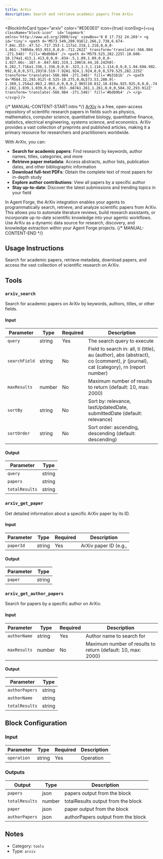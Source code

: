 ```yaml
---
title: ArXiv
description: Search and retrieve academic papers from ArXiv
---
```



<BlockInfoCard 
  type="arxiv"
  color="#E0E0E0"
  icon={true}
  iconSvg={`<svg className="block-icon"  id='logomark' xmlns='http://www.w3.org/2000/svg' viewBox='0 0 17.732 24.269'>
      <g id='tiny'>
        <path
          d='M573.549,280.916l2.266,2.738,6.674-7.84c.353-.47.52-.717.353-1.117a1.218,1.218,0,0,0-1.061-.748h0a.953.953,0,0,0-.712.262Z'
          transform='translate(-566.984 -271.548)'
          fill='#bdb9b4'
        />
        <path
          d='M579.525,282.225l-10.606-10.174a1.413,1.413,0,0,0-.834-.5,1.09,1.09,0,0,0-1.027.66c-.167.4-.047.681.319,1.206l8.44,10.242h0l-6.282,7.716a1.336,1.336,0,0,0-.323,1.3,1.114,1.114,0,0,0,1.04.69A.992.992,0,0,0,571,293l8.519-7.92A1.924,1.924,0,0,0,579.525,282.225Z'
          transform='translate(-566.984 -271.548)'
          fill='#b31b1b'
        />
        <path
          d='M584.32,293.912l-8.525-10.275,0,0L573.53,280.9l-1.389,1.254a2.063,2.063,0,0,0,0,2.965l10.812,10.419a.925.925,0,0,0,.742.282,1.039,1.039,0,0,0,.953-.667A1.261,1.261,0,0,0,584.32,293.912Z'
          transform='translate(-566.984 -271.548)'
          fill='#bdb9b4'
        />
      </g>
    </svg>`}
/>

{/* MANUAL-CONTENT-START:intro */}
[ArXiv](https://arxiv.org/) is a free, open-access repository of scientific research papers in fields such as physics, mathematics, computer science, quantitative biology, quantitative finance, statistics, electrical engineering, systems science, and economics. ArXiv provides a vast collection of preprints and published articles, making it a primary resource for researchers and practitioners worldwide.

With ArXiv, you can:

- **Search for academic papers**: Find research by keywords, author names, titles, categories, and more
- **Retrieve paper metadata**: Access abstracts, author lists, publication dates, and other bibliographic information
- **Download full-text PDFs**: Obtain the complete text of most papers for in-depth study
- **Explore author contributions**: View all papers by a specific author
- **Stay up-to-date**: Discover the latest submissions and trending topics in your field

In Agent Forge, the ArXiv integration enables your agents to programmatically search, retrieve, and analyze scientific papers from ArXiv. This allows you to automate literature reviews, build research assistants, or incorporate up-to-date scientific knowledge into your agentic workflows. Use ArXiv as a dynamic data source for research, discovery, and knowledge extraction within your Agent Forge projects.
{/* MANUAL-CONTENT-END */}


## Usage Instructions

Search for academic papers, retrieve metadata, download papers, and access the vast collection of scientific research on ArXiv.



## Tools

### `arxiv_search`

Search for academic papers on ArXiv by keywords, authors, titles, or other fields.

#### Input

| Parameter | Type | Required | Description |
| --------- | ---- | -------- | ----------- |
| `query` | string | Yes | The search query to execute |
| `searchField` | string | No | Field to search in: all, ti \(title\), au \(author\), abs \(abstract\), co \(comment\), jr \(journal\), cat \(category\), rn \(report number\) |
| `maxResults` | number | No | Maximum number of results to return \(default: 10, max: 2000\) |
| `sortBy` | string | No | Sort by: relevance, lastUpdatedDate, submittedDate \(default: relevance\) |
| `sortOrder` | string | No | Sort order: ascending, descending \(default: descending\) |

#### Output

| Parameter | Type |
| --------- | ---- |
| `query` | string |
| `papers` | string |
| `totalResults` | string |

### `arxiv_get_paper`

Get detailed information about a specific ArXiv paper by its ID.

#### Input

| Parameter | Type | Required | Description |
| --------- | ---- | -------- | ----------- |
| `paperId` | string | Yes | ArXiv paper ID \(e.g.,  |

#### Output

| Parameter | Type |
| --------- | ---- |
| `paper` | string |

### `arxiv_get_author_papers`

Search for papers by a specific author on ArXiv.

#### Input

| Parameter | Type | Required | Description |
| --------- | ---- | -------- | ----------- |
| `authorName` | string | Yes | Author name to search for |
| `maxResults` | number | No | Maximum number of results to return \(default: 10, max: 2000\) |

#### Output

| Parameter | Type |
| --------- | ---- |
| `authorPapers` | string |
| `authorName` | string |
| `totalResults` | string |



## Block Configuration

### Input

| Parameter | Type | Required | Description | 
| --------- | ---- | -------- | ----------- | 
| `operation` | string | Yes | Operation |



### Outputs

| Output | Type | Description |
| ------ | ---- | ----------- |
| `papers` | json | papers output from the block |
| `totalResults` | number | totalResults output from the block |
| `paper` | json | paper output from the block |
| `authorPapers` | json | authorPapers output from the block |


## Notes

- Category: `tools`
- Type: `arxiv`
